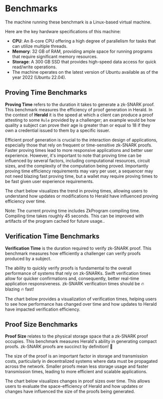 

# Benchmarks

The machine running these benchmark is a Linux-based virtual machine.

Here are the key hardware specifications of this machine:

- **CPU**: An 8-core CPU offering a high degree of parallelism for tasks that can utilize multiple threads.
- **Memory**: 32 GB of RAM, providing ample space for running programs that require significant memory resources.
- **Storage**: A 300 GB SSD that provides high-speed data access for quick read/write operations.
- The machine operates on the latest version of Ubuntu available as of the year 2022 (Ubuntu 22.04). 

## Proving Time Benchmarks
**Proving Time** refers to the duration it takes to generate a zk-SNARK proof. This benchmark measures the efficiency of proof generation in Herald. In the context of **Herald** it is the speed at which a client can produce a proof attesting to some `Rule` provided by a challenger; an example would be how quality a subject can prove their age is greater than or equal to 18 if they own a credential issued to them by a specific issuer.

Efficient proof generation is crucial to the interaction design of applications, especially those that rely on frequent or time-sensitive zk-SNARK proofs. Faster proving times lead to more responsive applications and better user experience. However, it's important to note that proving time can be influenced by several factors, including computational resources, circuit sizes, and the complexity of the computation being proved. Importantly proving time efficiency requirements may vary per user, a sequencer may not need blazing fast proving time, but a wallet may require proving times to be fast given user experience requirements.

The chart below visualizes the trend in proving times, allowing users to understand how updates or modifications to Herald have influenced proving efficiency over time.

<div style={{ display: 'flex', justifyContent: 'center', padding: '40px 0' }}>
  <ProvingTimeAreaChart />
</div>
<Callout type="default" emoji="🚨">
  Note: The current proving time includes ZkProgram compiling time. Compiling time takes roughly 45 seconds. This can be improved with artifacts of the program cached for future usage..
</Callout>

## Verification Time Benchmarks

**Verification Time** is the duration required to verify zk-SNARK proof. This benchmark measures how efficiently a challenger can verify proofs produced by a subject.

The ability to quickly verify proofs is fundamental to the overall performance of systems that rely on zk-SNARKs. Swift verification times allow for quicker confirmations and, consequently, better real-time application responsiveness. zk-SNARK verification times should be 🔥 blazing 🔥 fast! 

The chart below provides a visualization of verification times, helping users to see how performance has changed over time and how updates to Herald have impacted verification efficiency.

<div style={{ display: 'flex', justifyContent: 'center', padding: '40px 0' }}>
  <VerificationTimeAreaChart />
</div>

## Proof Size Benchmarks

**Proof Size** relates to the physical storage space that a zk-SNARK proof occupies. This benchmark measures Herald's ability in generating compact proofs. zk-SNARK proofs are succinct by definition! 🔎

The size of the proof is an important factor in storage and transmission costs, particularly in decentralized systems where data must be propagated across the network. Smaller proofs mean less storage usage and faster transmission times, leading to more efficient and scalable applications.

The chart below visualizes changes in proof sizes over time. This allows users to evaluate the space-efficiency of Herald and how updates or changes have influenced the size of the proofs being generated.

<div style={{ display: 'flex', justifyContent: 'center', padding: '40px 0' }}>
  <ProofSizeAreaChart />
</div>